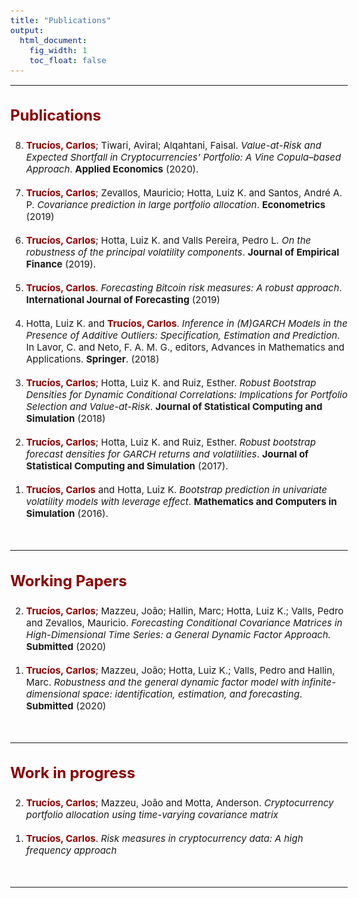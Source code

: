 ```yaml
---
title: "Publications"
output:
  html_document:
    fig_width: 1
    toc_float: false    
---
```


<style type="text/css">
.nav.navbar-nav.navbar-right a {
    color: white;
}
.navbar {
  background-color:maroon;
  border-color:black;
  icon-color:white;
}
.navbar-brand {
color:black!important;
}
body{ /* Normal  */
      font-size: 15px;
  }
h1.title {
  font-size: 32px;
}
h3 { /* Header 3 */
  font-size: 24px;
  color: DarkRed;
}
</style>

<style>
a:link {
    color: darkred;
}
a:visited {
    color: darkred;
}
a:hover {
    color: blue;
}
.column-f1{
  float: left;
  width: 20%;
  text-align: left;
}
.column-f2{
  float: right;
  width: 20%;
  text-align: right;
}
</style>

----

### **Publications**

<ol reversed>

<li> <i class="fa fa-file" aria-hidden="true"></i>  <span style="color:darkred"> **Trucíos, Carlos**</span>; Tiwari, Aviral; Alqahtani, Faisal. *Value-at-Risk and Expected Shortfall in Cryptocurrencies’ Portfolio: A Vine Copula–based Approach*. **Applied Economics** (2020).  \medskip </li>
</br>
<li> <i class="fa fa-file" aria-hidden="true"></i>  <span style="color:darkred"> **Trucíos, Carlos**</span>; Zevallos, Mauricio; Hotta, Luiz K. and Santos, André A. P. *Covariance prediction in large portfolio allocation*. **Econometrics** (2019)  \medskip </li>
</br>
<li> <i class="fa fa-file" aria-hidden="true"></i> <span style="color:darkred"> **Trucíos, Carlos**</span>; Hotta, Luiz K. and Valls Pereira, Pedro L. *On the robustness of the principal volatility components*. **Journal of Empirical Finance** (2019). \medskip </li>
</br>
<li> <i class="fa fa-file" aria-hidden="true"></i> <span style="color:darkred"> **Trucíos, Carlos**</span>. *Forecasting Bitcoin risk measures: A robust approach*. **International Journal of Forecasting** (2019) \medskip </li>
</br>
<li> <i class="fa fa-file" aria-hidden="true"></i>  Hotta, Luiz K. and <span style="color:darkred"> **Trucíos, Carlos**</span>. *Inference in (M)GARCH Models in the Presence of Additive Outliers: Specification, Estimation and Prediction*. In Lavor, C. and Neto, F. A. M. G., editors, Advances in Mathematics and Applications. **Springer**. (2018) \medskip </li>
</br>
<li> <i class="fa fa-file" aria-hidden="true"></i>  <span style="color:darkred"> **Trucíos, Carlos**</span>; Hotta, Luiz K. and Ruiz, Esther. *Robust Bootstrap Densities for Dynamic Conditional Correlations: Implications for Portfolio Selection and Value-at-Risk*. **Journal of Statistical Computing and Simulation** (2018) \medskip </li>
</br>
<li> <i class="fa fa-file" aria-hidden="true"></i>  <span style="color:darkred"> **Trucíos, Carlos**</span>; Hotta, Luiz K. and Ruiz, Esther. *Robust bootstrap forecast densities for GARCH returns and volatilities*. **Journal of Statistical Computing and Simulation** (2017). \medskip </li>
</br>
<li> <i class="fa fa-file" aria-hidden="true"></i>  <span style="color:darkred"> **Trucíos, Carlos**</span> and Hotta, Luiz K. *Bootstrap prediction in univariate volatility models with leverage effect*. **Mathematics and Computers in Simulation** (2016). \medskip </li>
</br>

</ol>
----

### **Working Papers**

<ol reversed>

<li> <i class="fa fa-file" aria-hidden="true"></i>  <span style="color:darkred"> **Trucíos, Carlos**</span>; Mazzeu, João; Hallin, Marc; Hotta, Luiz K.; Valls, Pedro and Zevallos, Mauricio. *Forecasting Conditional Covariance Matrices in High-Dimensional Time Series: a General Dynamic Factor Approach.* **Submitted** (2020) \medskip </li>
</br>
<li> <i class="fa fa-file" aria-hidden="true"></i>  <span style="color:darkred"> **Trucíos, Carlos**</span>; Mazzeu, João; Hotta, Luiz K.; Valls, Pedro and Hallin, Marc. *Robustness and the general dynamic factor model with infinite-dimensional space: identification, estimation, and forecasting*. **Submitted** (2020) \medskip </li>
</br>

</ol>
---- 

### **Work in progress**

<ol reversed>

<li> <i class="fa fa-file" aria-hidden="true"></i>  <span style="color:darkred"> **Trucíos, Carlos**</span>; Mazzeu, João and Motta, Anderson. *Cryptocurrency portfolio allocation using time-varying covariance matrix* \medskip </li>
</br>
<li> <i class="fa fa-file" aria-hidden="true"></i>  <span style="color:darkred"> **Trucíos, Carlos**</span>. *Risk measures in cryptocurrency data: A high frequency approach* \medskip </li>
</br>

</ol>
---- 